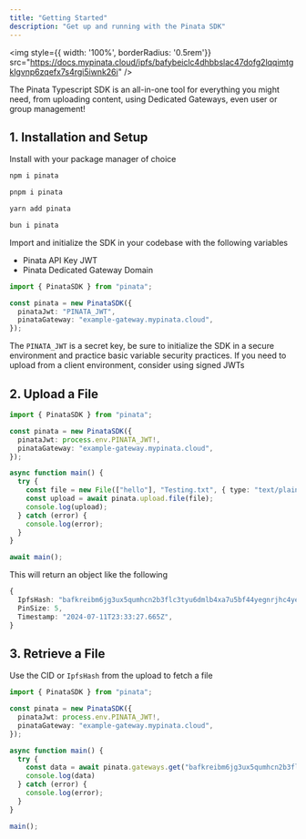 ```yaml
---
title: "Getting Started"
description: "Get up and running with the Pinata SDK"
---
```


<img style={{ width: '100%', borderRadius: '0.5rem'}} src="https://docs.mypinata.cloud/ipfs/bafybeiclc4dhbbslac47dofg2lqqimtgklgvnp6zqefx7s4rgi5iwnk26i" />

The Pinata Typescript SDK is an all-in-one tool for everything you might need, from uploading content, using Dedicated Gateways, even user or group management!

## 1. Installation and Setup

Install with your package manager of choice

<CodeGroup>

```bash npm
npm i pinata
```

```bash pnpm
pnpm i pinata
```

```bash yarn
yarn add pinata
```

```bash bun
bun i pinata
```

</CodeGroup>

Import and initialize the SDK in your codebase with the following variables
- Pinata API Key JWT
- Pinata Dedicated Gateway Domain

```typescript
import { PinataSDK } from "pinata";

const pinata = new PinataSDK({
  pinataJwt: "PINATA_JWT",
  pinataGateway: "example-gateway.mypinata.cloud",
});
```

<Note>The `PINATA_JWT` is a secret key, be sure to initialize the SDK in a secure environment and practice basic variable security practices. If you need to upload from a client environment, consider using signed JWTs</Note>

## 2. Upload a File

```typescript
import { PinataSDK } from "pinata";

const pinata = new PinataSDK({
  pinataJwt: process.env.PINATA_JWT!,
  pinataGateway: "example-gateway.mypinata.cloud",
});

async function main() {
  try {
    const file = new File(["hello"], "Testing.txt", { type: "text/plain" });
    const upload = await pinata.upload.file(file);
    console.log(upload);
  } catch (error) {
    console.log(error);
  }
}

await main();
```

This will return an object like the following

```typescript
{
  IpfsHash: "bafkreibm6jg3ux5qumhcn2b3flc3tyu6dmlb4xa7u5bf44yegnrjhc4yeq",
  PinSize: 5,
  Timestamp: "2024-07-11T23:33:27.665Z",
}
```

## 3. Retrieve a File

Use the CID or `IpfsHash` from the upload to fetch a file

```typescript
import { PinataSDK } from "pinata";

const pinata = new PinataSDK({
  pinataJwt: process.env.PINATA_JWT!,
  pinataGateway: "example-gateway.mypinata.cloud",
});

async function main() {
  try {
    const data = await pinata.gateways.get("bafkreibm6jg3ux5qumhcn2b3flc3tyu6dmlb4xa7u5bf44yegnrjhc4yeq");
    console.log(data)
  } catch (error) {
    console.log(error);
  }
}

main();
```
